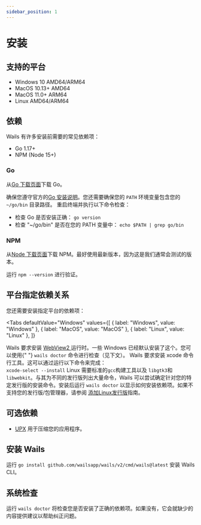 ```yaml
---
sidebar_position: 1
---
```


# 安装

## 支持的平台

- Windows 10 AMD64/ARM64
- MacOS 10.13+ AMD64
- MacOS 11.0+ ARM64
- Linux AMD64/ARM64

## 依赖

Wails 有许多安装前需要的常见依赖项：

- Go 1.17+
- NPM (Node 15+)

### Go

从[Go 下载页面](https://golang.org/dl/)下载 Go。

确保您遵守官方的[Go 安装说明](https://golang.org/doc/install#install)。您还需要确保您的 `PATH` 环境变量包含您的 `~/go/bin` 目录路径。 重启终端并执行以下命令检查：

- 检查 Go 是否安装正确： `go version`
- 检查 "~/go/bin" 是否在您的 PATH 变量中： `echo $PATH | grep go/bin`

### NPM

从[Node 下载页面](https://nodejs.org/en/download/)下载 NPM。最好使用最新版本，因为这是我们通常会测试的版本。

运行 `npm --version` 进行验证。

## 平台指定依赖关系

您还需要安装指定平台的依赖项：


<Tabs
  defaultValue="Windows"
  values={[
    { label: "Windows", value: "Windows" },
    { label: "MacOS", value: "MacOS" },
    { label: "Linux", value: "Linux" },
  ]}
>
  <TabItem value="Windows">
    Wails 要求安装
    <a href="https://developer.microsoft.com/zh-cn/microsoft-edge/webview2/">
      WebView2
    </a>
    运行时。一些 Windows 已经默认安装了这个。您可以使用{" "}
    <code>wails doctor</code>
    命令进行检查（见下文）。
  </TabItem>
  <TabItem value="MacOS">
    Wails 要求安装 xcode 命令行工具。这可以通过运行以下命令来完成：
    <br />
    <code>xcode-select --install</code>
  </TabItem>
  <TabItem value="Linux">
    Linux 需要标准的<code>gcc</code>构建工具以及 <code>libgtk3</code>和
    <code>libwebkit</code>。与其为不同的发行版列出大量命令，Wails
    可以尝试确定针对您的特定发行版的安装命令。安装后运行
    <code>wails doctor</code>
    以显示如何安装依赖项。如果不支持您的发行版/包管理器，请参阅
    <a href="/docs/guides/linux-distro-support">添加Linux发行版</a>指南。
  </TabItem>
</Tabs>

## 可选依赖

- [UPX](https://upx.github.io/) 用于压缩您的应用程序。

## 安装 Wails

运行 `go install github.com/wailsapp/wails/v2/cmd/wails@latest` 安装 Wails CLI。

## 系统检查

运行 `wails doctor` 将检查您是否安装了正确的依赖项。如果没有，它会就缺少的内容提供建议以帮助纠正问题。
